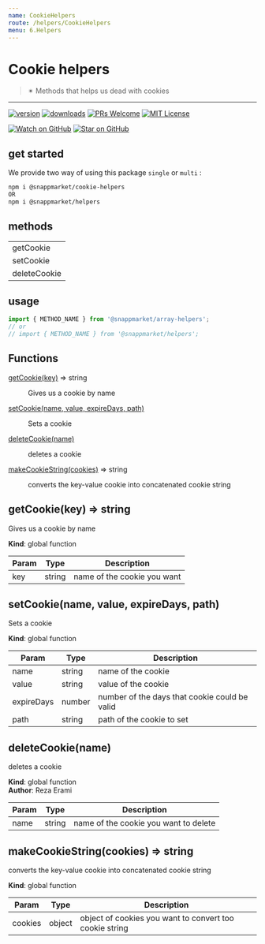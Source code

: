 ```yaml
---
name: CookieHelpers
route: /helpers/CookieHelpers
menu: 6.Helpers
---
```



# Cookie helpers
> ✴ Methods that helps us dead with cookies  
----

[![version](https://img.shields.io/npm/v/@snappmarket/cookie-helpers.svg?style=flat-square)](https://www.npmjs.com/package/@snappmarket/cookie-helpers)
[![downloads](https://img.shields.io/npm/dm/@snappmarket/cookie-helpers.svg?style=flat-square)](http://www.npmtrends.com/@snappmarket/cookie-helpers)
[![PRs Welcome](https://img.shields.io/badge/PRs-welcome-brightgreen.svg?style=flat-square)](http://makeapullrequest.com)
[![MIT License](https://img.shields.io/npm/l/@snappmarket/cookie-helpers.svg?style=flat-square)](https://github.com/snappmarket/frontend-toolbox/tree/master/packages/useDidUpdateEffect/blob/master/LICENSE.md)

[![Watch on GitHub](https://img.shields.io/github/watchers/snappmarket/frontend-toolbox.svg?style=social)](https://github.com/snappmarket/frontend-toolbox/watchers)
[![Star on GitHub](https://img.shields.io/github/stars/snappmarket/frontend-toolbox.svg?style=social)](https://github.com/snappmarket/frontend-toolbox/stargazers)

## get started 
We provide two way of using this package `single` or `multi` :
```bash
npm i @snappmarket/cookie-helpers
OR
npm i @snappmarket/helpers
```

## methods
|        |
| ------ |
| getCookie                                                 |  
| setCookie                                                 |  
| deleteCookie                                              |  

## usage 
```javascript
import { METHOD_NAME } from '@snappmarket/array-helpers';
// or 
// import { METHOD_NAME } from '@snappmarket/helpers';
```


## Functions

<dl>
<dt><a href="#getCookie">getCookie(key)</a> ⇒ string</dt>
<dd><p>Gives us a cookie by name</p>
</dd>
<dt><a href="#setCookie">setCookie(name, value, expireDays, path)</a></dt>
<dd><p>Sets a cookie</p>
</dd>
<dt><a href="#deleteCookie">deleteCookie(name)</a></dt>
<dd><p>deletes a cookie</p>
</dd>
<dt><a href="#makeCookieString">makeCookieString(cookies)</a> ⇒ string</dt>
<dd><p>converts the key-value cookie into concatenated cookie string</p>
</dd>
</dl>

<a name="getCookie"></a>

## getCookie(key) ⇒ string
Gives us a cookie by name

**Kind**: global function  

| Param | Type | Description |
| --- | --- | --- |
| key | string | name of the cookie you want |

<a name="setCookie"></a>

## setCookie(name, value, expireDays, path)
Sets a cookie

**Kind**: global function  

| Param | Type | Description |
| --- | --- | --- |
| name | string | name of the cookie |
| value | string | value of the cookie |
| expireDays | number | number of the days that cookie could be valid |
| path | string | path of the cookie to set |

<a name="deleteCookie"></a>

## deleteCookie(name)
deletes a cookie

**Kind**: global function  
**Author**: Reza Erami  

| Param | Type | Description |
| --- | --- | --- |
| name | string | name of the cookie you want to delete |

<a name="makeCookieString"></a>

## makeCookieString(cookies) ⇒ string
converts the key-value cookie into concatenated cookie string

**Kind**: global function  

| Param | Type | Description |
| --- | --- | --- |
| cookies | object | object of cookies you want to convert too cookie string |

